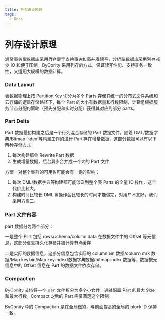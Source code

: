```yaml
---
title: 列存设计原理
tags:
  - Docs
---
```


# 列存设计原理

通常事务型数据库采用行存便于支持事务和高并发读写，分析型数据库采用列存减少 IO 和便于压缩。ByConity 采用列存的方式，保证读写性能、支持事务一致性，又适用大规模的数据计算。

### Data Layout

表数据物理上按 Partition Key 切分为多个 Parts 存储在统一的分布式文件系统和云存储的逻辑存储路径下，每个 Part 的大小有数据量和行数限制，计算组根据服务节点分配的策略（预先分配和实时分配）获得其对应的部分 parts。

### Part Delta

Part 数据最初构建之后是一个行列混合存储的 Part 数据文件，随着 DML/数据字典/Bitmap index 等构建工作的进行 Part 存在增量数据，这部分数据可以有以下两种存储方式：

1. 每次构建都会 Rewrite Part 数据
2. 生成增量数据，后台异步合并成一个大的 Part 文件

方案一对整个集群的可用性可能会有一定的影响：

1. 每次 DML/数据字典等构建都可能涉及到整个表 Parts 的全量 IO 操作，这个代价比较大。
2. 构建时间比较长 DML 等操作会比较长的时间才能做完，对用户不友好，我们采用方案二。

### Part 文件内容

part 数据分为两个部分：

一是整个 Part 包括 rows/schema/column data 在数据文件中的 Offset 等元信息，这部分信息持久化存储并被计算节点缓存

二是实际的数据信息，这部分信息包含实际的 column bin 数据/column mrk 数据/Map key bin/Map key index/数据字典数据/bitmap index 数据等，数据按元信息中的 Offset 信息在 Part 的数据文件依次存储。

### Compaction

ByConity 支持将一个 part 文件拆分为多个小文件，通过配置 Part 的最大 Size 和最大行数，Compact 之后的 Part 需要满足这个限制。

ByConity 中的 Compaction 是在全局做的，与前面提高的全局的 block ID 保持一致。

